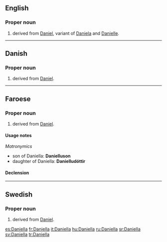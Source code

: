 ==English==

===Proper noun===
{{en-proper noun}}

# {{given name|female|from=Hebrew}} derived from [[Daniel]], variant of [[Daniela]] and [[Danielle]].

----

==Danish==

===Proper noun===
{{da-proper noun}}

# {{given name|female|lang=da}} derived from [[Daniel]].

----

==Faroese==

===Proper noun===
{{head|fo|proper noun}}

# {{given name|female|lang=fo}} derived from [[Daniel]].

====Usage notes====
''Matronymics''
* son of Daniella: '''Danielluson'''
* daughter of Daniella: '''Danielludóttir'''

====Declension====
{{fo-decl-proper-noun-s-indef|Daniella|Daniellu|Daniellu|Daniellu}}
----

==Swedish==

===Proper noun===
{{head|sv|proper noun}}

# {{given name|female|lang=sv}} derived from [[Daniel]].

[[es:Daniella]]
[[fr:Daniella]]
[[it:Daniella]]
[[hu:Daniella]]
[[ru:Daniella]]
[[sr:Daniella]]
[[sv:Daniella]]
[[tr:Daniella]]